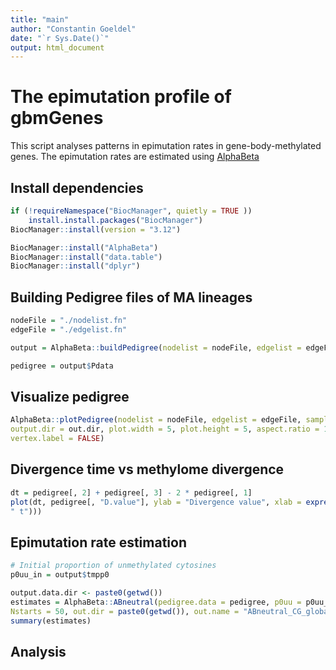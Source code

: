 ```yaml
---
title: "main"
author: "Constantin Goeldel"
date: "`r Sys.Date()`"
output: html_document
---
```


# The epimutation profile of gbmGenes

This script analyses patterns in epimutation rates in gene-body-methylated genes. The epimutation rates are estimated using [AlphaBeta](https://github.com/jlab-code/AlphaBeta)

## Install dependencies
```r
if (!requireNamespace("BiocManager", quietly = TRUE ))
    install.install.packages("BiocManager")
BiocManager::install(version = "3.12")

BiocManager::install("AlphaBeta")
BiocManager::install("data.table")
BiocManager::install("dplyr")
```

## Building Pedigree files of MA lineages
```r
nodeFile = "./nodelist.fn"
edgeFile = "./edgelist.fn"

output = AlphaBeta::buildPedigree(nodelist = nodeFile, edgelist = edgeFile, cytosine = "CG", posteriorMaxFilter= 0.99 )

pedigree = output$Pdata 
```

##  Visualize pedigree
```r
AlphaBeta::plotPedigree(nodelist = nodeFile, edgelist = edgeFile, sampling.design = "progenitor.endpoint",
output.dir = out.dir, plot.width = 5, plot.height = 5, aspect.ratio = 1, vertex.size = 6,
vertex.label = FALSE)
```

## Divergence time vs methylome divergence

```r
dt = pedigree[, 2] + pedigree[, 3] - 2 * pedigree[, 1]
plot(dt, pedigree[, "D.value"], ylab = "Divergence value", xlab = expression(paste(Delta,
" t")))
```

## Epimutation rate estimation 

```r
# Initial proportion of unmethylated cytosines
p0uu_in = output$tmpp0

output.data.dir <- paste0(getwd())
estimates = AlphaBeta::ABneutral(pedigree.data = pedigree, p0uu = p0uu_in, eqp = p0uu_in, eqp.weight = 1,
Nstarts = 50, out.dir = paste0(getwd()), out.name = "ABneutral_CG_global_estimates")
summary(estimates)
```

## Analysis




